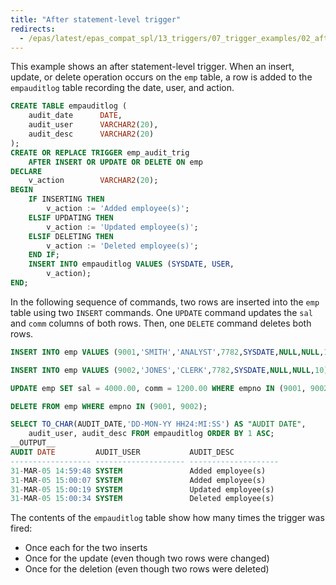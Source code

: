 ```yaml
---
title: "After statement-level trigger"
redirects:
  - /epas/latest/epas_compat_spl/13_triggers/07_trigger_examples/02_after_statement_level_trigger/ #generated for docs/epas/reorg-role-use-case-mode
---
```


<div id="after_statement_level_trigger" class="registered_link"></div>

This example shows an after statement-level trigger. When an insert, update, or delete operation occurs on the `emp` table, a row is added to the `empauditlog` table recording the date, user, and action.

```sql
CREATE TABLE empauditlog (
    audit_date      DATE,
    audit_user      VARCHAR2(20),
    audit_desc      VARCHAR2(20)
);
CREATE OR REPLACE TRIGGER emp_audit_trig
    AFTER INSERT OR UPDATE OR DELETE ON emp
DECLARE
    v_action        VARCHAR2(20);
BEGIN
    IF INSERTING THEN
        v_action := 'Added employee(s)';
    ELSIF UPDATING THEN
        v_action := 'Updated employee(s)';
    ELSIF DELETING THEN
        v_action := 'Deleted employee(s)';
    END IF;
    INSERT INTO empauditlog VALUES (SYSDATE, USER,
        v_action);
END;
```

In the following sequence of commands, two rows are inserted into the `emp` table using two `INSERT` commands. One `UPDATE` command updates the `sal` and `comm` columns of both rows. Then, one `DELETE` command deletes both rows.

```sql
INSERT INTO emp VALUES (9001,'SMITH','ANALYST',7782,SYSDATE,NULL,NULL,10);

INSERT INTO emp VALUES (9002,'JONES','CLERK',7782,SYSDATE,NULL,NULL,10);

UPDATE emp SET sal = 4000.00, comm = 1200.00 WHERE empno IN (9001, 9002);

DELETE FROM emp WHERE empno IN (9001, 9002);

SELECT TO_CHAR(AUDIT_DATE,'DD-MON-YY HH24:MI:SS') AS "AUDIT DATE",
    audit_user, audit_desc FROM empauditlog ORDER BY 1 ASC;
__OUTPUT__
AUDIT DATE         AUDIT_USER           AUDIT_DESC
------------------ -------------------- --------------------
31-MAR-05 14:59:48 SYSTEM               Added employee(s)
31-MAR-05 15:00:07 SYSTEM               Added employee(s)
31-MAR-05 15:00:19 SYSTEM               Updated employee(s)
31-MAR-05 15:00:34 SYSTEM               Deleted employee(s)
```

The contents of the `empauditlog` table show how many times the trigger was fired: 

-  Once each for the two inserts
-  Once for the update (even though two rows were changed)
-  Once for the deletion (even though two rows were deleted)
